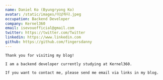 ```yaml
---
name: Daniel Ko (Byungryong Ko)
avatar: /static/images/이상하다.jpeg
occupation: Backend Developer
company: Kernel360
email: isevouofficial@gmail.com
twitter: https://twitter.com/Twitter
linkedin: https://www.linkedin.com
github: https://github.com/fingersdanny
---
```

    Thank you for visiting my blog!

    I am a backend developer currently studying at Kernel360.

    If you want to contact me, please send me email via links in my blog.